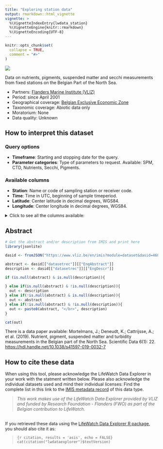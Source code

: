 ```yaml
---
title: "Exploring station data"
output: rmarkdown::html_vignette
vignette: >
  %\VignetteIndexEntry{lwdata_station}
  %\VignetteEngine{knitr::rmarkdown}
  %\VignetteEncoding{UTF-8}
---
```


```r
knitr::opts_chunk$set(
  collapse = TRUE,
  comment = "#>"
)

```

<!-- Insert image -->
<img src='https://rshiny.lifewatch.be/station-data/41597_2019_32_Fig1_HTML.png' class='rightimg'/>

<!--- Describe datatype in one or two sentences. -->
Data on nutrients, pigments, suspended matter and secchi measurements from fixed stations on the Belgian Part of the North Sea.

- Partners: [Flanders Marine Institute (VLIZ)](https://www.vliz.be/en/imis?module=institute&insid=36)
- Period: since April 2001
- Geographical coverage: [Belgian Exclusive Economic Zone](https://www.marineregions.org/gazetteer.php?p=details&id=3293)
- Taxonomic coverage: Abiotic data only
- Moratorium: None
- Data quality: Unknown
 
## How to interpret this dataset
 
### Query options
* **Timeframe**: Starting and stopping date for the query.
* **Parameter categories**: Type of parameters to request. Available: SPM, CTD, Nutrients, Secchi, Pigments.
 
### Available columns
* **Station**: Name or code of sampling station or receiver code.
* **Time**: Time in UTC, beginning of sample timeperiod.
* **Latitude**: Center latitude in decimal degrees, WGS84.
* **Longitude**: Center longitude in decimal degrees, WGS84.

<details>
  <summary>Click to see all the columns available: </summary>
  
* **X19But_Fucoxanthin.µg.l.**: .
* **X19Hex_Fucoxanthin.µg.l.**: .
* **Alloxanthin.µg.l.**: .
* **Ammonium_NH4.µmol.N_NH4.L.**: Concentration of ammonium in the water body, expressed in µmol N_NH4/L.
* **Antheraxanthin.µg.l.**: .
* **Anthoxanthin.µg.l.**: .
* **Astaxanthine.µg.l.**: .
* **Beta_Carotene.µg.l.**: .
* **Chlorophyll_a.µg.l.**: .
* **Chlorophyll_b.µg.l.**: .
* **Chlorophyll_c2c1.µg.l.**: .
* **Chlorophyll_c2.µg.l.**: .
* **Chlorophyll_c3.µg.l.**: .
* **Chlorophyllide_a.µg.l.**: .
* **Conductivity.µS.cm.**: .
* **CPAR**: Corrected Photosynthetic Active Radiation of the water body.
* **Density(kg/m3)**: The density of the water body, expressed in kg/m³.
* **Diadinoxanthin.µg.l.**: .
* **Diatoxanthin.µg.l.**: .
* **Echinenone.µg.l.**: .
* **Fluorescence(mg/m³)**: Fluorescence of the water body, expressed in mg/m³.
* **Fucoxanthin.µg.l.**: .
* **Lutein.µg.l.**: .
* **Neoxanthin.µg.l.**: .
* **Nitrate_Nitrite(µmolN_NO3-NO2/L)**: Concentration of nitrates+ nitrites in the water body, expressed in µmol N_NO3-NO2/L.
* **Nitrate_NO3(µmolN_NO3/L)**: Concentration of nitrate in the water body, expressed in µmol N_NO3/L.
* **Nitrite_NO2(µmolN_NO2/L)**: Concentration of nitrites in the water body, expressed in µmol N_NO2/L.
* **OBS(NTU)**: Optical backscatter as turbidity of the water body, expressed in Nephelometric Turbidity Units.
* **PAR**: Photosynthetic Active Radiation.
* **Peridinin.µg.l.**: 
* **Ph**: Acidity of the water body.
* **Pheophorbide_a.µg.l.**: .
* **Pheophytin_a.µg.l.**: .
* **Pheophytin_b.µg.l.**: .
* **Phosphate_PO4(µmolP_PO4/L)**: Concentration of phosphate in the water body, expressed in µmol P_P04/L.
* **Prasinoxanthin.µg.l.**: .
* **Pressure(db)**: Pressure of the water body, expressed in decibel.
* **Salinity(PSU)**: Salinity of the water body, expressed in Practical Salinity Units.
* **Secchi_Depth(cm)**: Visibility in the water body by Secchi disk, expressed cm.
* **Silicate_SiO4(µmolSi_SiO4/L)**: Concentration of silicate in the water body, expressed in µmol Si_SiO4/L.
* **SoundVelocity(m/s)**: The velocity of sound through the water body, expressed in m/s.
* **SPAR**: Surface photosynthetically Active Radiation.
* **SPM(mg/l)**: Concentration of Suspended Particulate Matter in the water body, expressed in mg/L.
* **Temperature(degC)**: Temperature of the water body, expressed in degrees Celcius.
* **Violaxanthin.µg.l.**: .
* **Zeaxanthin.µg.l.**: .

</details>

## Abstract

```r
# Get the abstract and/or description from IMIS and print here
library(jsonlite)

dasid <- fromJSON("https://www.vliz.be/en/imis?module=dataset&dasid=4686&show=json")

abstract <- dasid[["datasetrec"]][["EngAbstract"]]
description <- dasid[["datasetrec"]][["EngDescr"]]

if (is.null(abstract) & is.null(description)){
  
} else if(is.null(abstract) & !is.null(description)){
  out <- description
} else if(!is.null(abstract) & is.null(description)){
  out <- abstract
} else if(!is.null(abstract) & !is.null(description)){
  out <- paste0(abstract, "</br>", description)
}

cat(out)
```

There is a data paper available:
Mortelmans, J.; Deneudt, K.; Cattrijsse, A.; et al. (2019). Nutrient, pigment, suspended matter and turbidity measurements in the Belgian part of the North Sea. Scientific Data 6(1): 22. [https://hdl.handle.net/10.1038/s41597-019-0032-7](https://hdl.handle.net/10.1038/s41597-019-0032-7)

## How to cite these data

When using this tool, please acknowledge the LifeWatch Data Explorer in your work with the statment written below. Please also acknowledge the individual datasets used and mind their individual licenses: Find the complete list in this link to the [IMIS metadata record](https://www.vliz.be/en/imis?module=dataset&dasid=4685) of this data type.

> _This work makes use of the LifeWatch Data Explorer provided by VLIZ and funded by Research Foundation - Flanders (FWO) as part of the Belgian contribution to LifeWatch._

</br>
If you retrieved these data using the [LifeWatch Data Explorer R package](https://github.com/lifewatch/lwdataexplorer/), you should also cite it as: 

> ```{r citation, results = 'asis', echo = FALSE}
cat(citation("lwdataexplorer")$textVersion)
```
